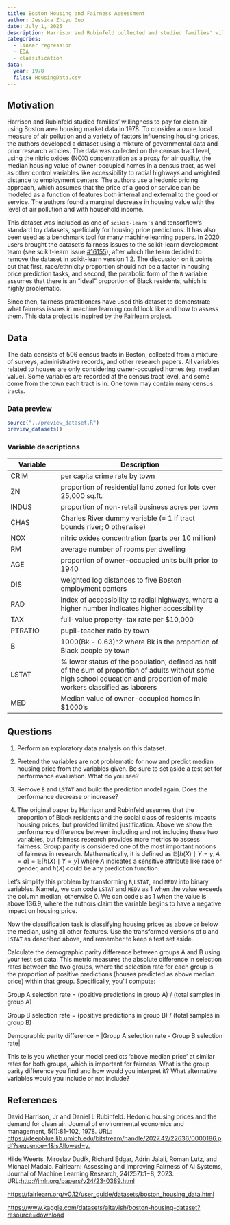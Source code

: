 ---
title: Boston Housing and Fairness Assessment
author: Jessica Zhiyu Guo
date: July 1, 2025
description: Harrison and Rubinfeld collected and studied families' willingness to pay for clean air through Boston housing market data in 1978. It was one of the standard toy datasets included in `scikit-learn`, but it has been critiqued and removed from the package for fairness issues. What can we learn from the problematic usage of sensitive attributes as predictive variables?
categories:
  - linear regression
  - EDA
  - classification
data:
  year: 1978
  files: HousingData.csv
---

## Motivation

Harrison and Rubinfeld studied families' willingness to pay for clean air using Boston area housing market data in 1978. To consider a more local measure of air pollution and a variety of factors influencing housing prices, the authors developed a dataset using a mixture of governmental data and prior research articles. The data was collected on the census tract level, using the nitric oxides (NOX) concentration as a proxy for air quality, the median housing value of owner-occupied homes in a census tract, as well as other control variables like accessibility to radial highways and weighted distance to employment centers. The authors use a hedonic pricing approach, which assumes that the price of a good or service can be modeled as a function of features both internal and external to the good or service. The authors found a marginal decrease in housing value with the level of air pollution and with household income.

This dataset was included as one of ``scikit-learn’s`` and tensorflow’s standard toy datasets, speficially for housing price predictions. It has also been used as a benchmark tool for many machine learning papers. In 2020, users brought the dataset’s fairness issues to the scikit-learn development team (see scikit-learn issue [#16155](https://github.com/scikit-learn/scikit-learn/issues/16155)), after which the team decided to remove the dataset in scikit-learn version 1.2. The discussion on it points out that first, race/ethnicity proportion should not be a factor in housing price prediction tasks, and second, the parabolic form of the `B` variable assumes that there is an "ideal" proportion of Black residents, which is highly problematic.

Since then, fairness practitioners have used this dataset to demonstrate what fairness issues in machine learning could look like and how to assess them. This data project is inspired by the [Fairlearn project](https://fairlearn.org/v0.12/user_guide/datasets/boston_housing_data.html).

## Data

The data consists of 506 census tracts in Boston, collected from a mixture of surveys, administrative records, and other research papers. All variables related to houses are only considering owner-occupied homes (eg. median value). Some variables are recorded at the census tract level, and some come from the town each tract is in. One town may contain many census tracts.

### Data preview

```{r, echo=FALSE, results="asis"}
source("../preview_dataset.R")
preview_datasets()
```

### Variable descriptions

| Variable | Description |
|----|-------------|
| CRIM | per capita crime rate by town |
| ZN | proportion of residential land zoned for lots over 25,000 sq.ft. |
| INDUS | proportion of non-retail business acres per town|
| CHAS | Charles River dummy variable (= 1 if tract bounds river; 0 otherwise)|
| NOX | 	nitric oxides concentration (parts per 10 million)|
| RM | 	average number of rooms per dwelling |
| AGE | proportion of owner-occupied units built prior to 1940|
| DIS | weighted log distances to five Boston employment centers|
| RAD | index of accessibility to radial highways, where a higher number indicates higher accessibility|
| TAX | full-value property-tax rate per $10,000|
| PTRATIO | pupil-teacher ratio by town |
| B | 1000(Bk - 0.63)^2 where Bk is the proportion of Black people by town|
| LSTAT | % lower status of the population, defined as half of the sum of proportion of adults without some high school education and proportion of male workers classified as laborers |
| MED | Median value of owner-occupied homes in $1000’s|


## Questions

1. Perform an exploratory data analysis on this dataset.

2. Pretend the variables are not problematic for now and predict median housing price from the variables given. Be sure to set aside a test set for performance evaluation. What do you see?

3. Remove `B` and `LSTAT` and build the prediction model again. Does the performance decrease or increase?

4. The original paper by Harrison and Rubinfeld assumes that the proportion of Black residents and the social class of residents impacts housing prices, but provided limited justification. Above we show the performance difference between including and not including these two variables, but fairness research provides more metrics to assess fairness. Group parity is considered one of the most important notions of fairness in research. Mathematically, it is defined as $\mathbb{E}[h(X) \mid Y=y, A=a] = \mathbb{E}[h(X) \mid Y=y]$ where $A$ indicates a sensitive attribute like race or gender, and $h(X)$ could be any prediction function. 

Let's simplify this problem by transforming `B`,`LSTAT`, and `MEDV` into binary variables. Namely, we can code `LSTAT` and `MEDV` as 1 when the value exceeds the column median, otherwise 0. We can code `B` as 1 when the value is above 136.9, where the authors claim the variable begins to have a negative impact on housing price.

Now the classification task is classifying housing prices as above or below the median, using all other features. Use the transformed versions of `B` and `LSTAT` as described above, and remember to keep a test set aside.

Calculate the demographic parity difference between groups A and B using your test set data. This metric measures the absolute difference in selection rates between the two groups, where the selection rate for each group is the proportion of positive predictions (houses predicted as above median price) within that group. Specifically, you'll compute:

Group A selection rate = (positive predictions in group A) / (total samples in group A)

Group B selection rate = (positive predictions in group B) / (total samples in group B)

Demographic parity difference = |Group A selection rate - Group B selection rate|

This tells you whether your model predicts 'above median price' at similar rates for both groups, which is important for fairness. What is the group parity difference you find and how would you interpret it? What alternative variables would you include or not include?

## References

David Harrison, Jr and Daniel L Rubinfeld. Hedonic housing prices and the demand for clean air. Journal of environmental economics and management, 5(1):81–102, 1978. URL: <https://deepblue.lib.umich.edu/bitstream/handle/2027.42/22636/0000186.pdf?sequence=1&isAllowed=y.>


Hilde Weerts, Miroslav Dudík, Richard Edgar, Adrin Jalali, Roman Lutz, and Michael Madaio. Fairlearn: Assessing and Improving Fairness of AI Systems, Journal of Machine Learning Research, 24(257):1−8, 2023. URL:<http://jmlr.org/papers/v24/23-0389.html>

<https://fairlearn.org/v0.12/user_guide/datasets/boston_housing_data.html>

<https://www.kaggle.com/datasets/altavish/boston-housing-dataset?resource=download>
